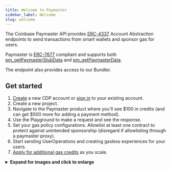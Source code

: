 ```yaml
---
title: Welcome to Paymaster
sidebar_label: Welcome
slug: welcome
---
```


The Coinbase Paymaster API provides [ERC-4337](https://www.erc4337.io/) Account Abstraction endpoints to send transactions from smart wallets and sponsor gas for users.

Paymaster is [ERC-7677](https://www.erc7677.xyz/introduction) compliant and supports both [pm_getPaymasterStubData](https://www.erc7677.xyz/reference/paymasters/getPaymasterStubData) and [pm_getPaymasterData](https://www.erc7677.xyz/reference/paymasters/getPaymasterData).

The endpoint also provides access to our Bundler.

## Get started

1. [Create](https://coinbase.com/developer-platform) a new CDP account or [sign in](https://portal.cdp.coinbase.com) to your existing account.
2. Create a new project.
3. Navigate to the Paymaster product where you'll see $100 in credits (and can get $500 more for adding a payment method).
4. Use the Playground to make a request and see the response.
5. Set your gas policy configurations. Allowlist at least one contract to protect against unintended sponsorship (disregard if allowlisting through a paymaster proxy).
6. Start sending UserOperations and creating gasless experiences for your users.
7. [Apply for additional gas credits](https://docs.google.com/forms/d/1yPnBFW0bVUNLUN_w3ctCqYM9sjdIQO3Typ53KXlsS5g/viewform?edit_requested=true&pli=1) as you scale.

<details>
<summary><b>Expand for images and click to enlarge</b></summary>
<div>

<figcaption>
  <i>Paymaster - Smart Wallet Sponsored Transaction</i>
</figcaption> <img
  src={require('../../../assets/images/paymaster/pb-sponsorship-scw.png').default}
  width="700"
  alt=""
/> <br />
<br />

</div>
</details>
